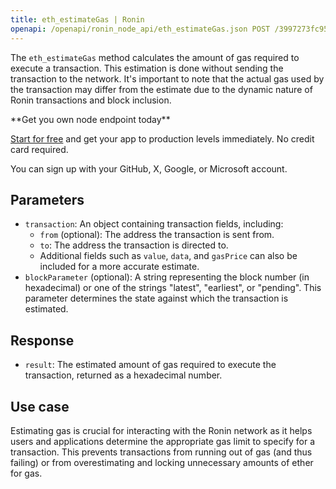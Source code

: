 ---
title: eth_estimateGas | Ronin
openapi: /openapi/ronin_node_api/eth_estimateGas.json POST /3997273fc956a67dc6982384500e669e
---

The `eth_estimateGas` method calculates the amount of gas required to execute a transaction. This estimation is done without sending the transaction to the network. It's important to note that the actual gas used by the transaction may differ from the estimate due to the dynamic nature of Ronin transactions and block inclusion.

<Check>
**Get you own node endpoint today**

[Start for free](https://console.chainstack.com/) and get your app to production levels immediately. No credit card required.

You can sign up with your GitHub, X, Google, or Microsoft account.
</Check>


## Parameters

* `transaction`: An object containing transaction fields, including:
  + `from` (optional): The address the transaction is sent from.
  + `to`: The address the transaction is directed to.
  + Additional fields such as `value`, `data`, and `gasPrice` can also be included for a more accurate estimate.
* `blockParameter` (optional): A string representing the block number (in hexadecimal) or one of the strings "latest", "earliest", or "pending". This parameter determines the state against which the transaction is estimated.

## Response

* `result`: The estimated amount of gas required to execute the transaction, returned as a hexadecimal number.

## Use case

Estimating gas is crucial for interacting with the Ronin network as it helps users and applications determine the appropriate gas limit to specify for a transaction. This prevents transactions from running out of gas (and thus failing) or from overestimating and locking unnecessary amounts of ether for gas.
